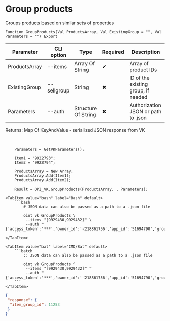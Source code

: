 ﻿---
sidebar_position: 7
---


# Group products
 Groups products based on similar sets of properties



`Function GroupProducts(Val ProductsArray, Val ExistingGroup = "", Val Parameters = "") Export`

  | Parameter | CLI option | Type | Required | Description |
  |-|-|-|-|-|
  | ProductsArray | --items | Array Of String | &#x2714; | Array of product IDs |
  | ExistingGroup | --sellgroup | String | &#x2716; | ID of the existing group, if needed |
  | Parameters | --auth | Structure Of String | &#x2716; | Authorization JSON or path to .json |

  
  Returns:  Map Of KeyAndValue - serialized JSON response from VK

<br/>




```bsl title="1C:Enterprise/OneScript code example"
    Parameters = GetVKParameters();

    Item1 = "9922793";
    Item2 = "9922794";

    ProductsArray = New Array;
    ProductsArray.Add(Item1);
    ProductsArray.Add(Item2);

    Result = OPI_VK.GroupProducts(ProductsArray, , Parameters);
```
 

 <Tabs>
  
    <TabItem value="bash" label="Bash" default>
        ```bash
            # JSON data can also be passed as a path to a .json file
            
            oint vk GroupProducts \
             --items "[9929430,9929432]" \
             --auth "{'access_token':'***','owner_id':'-218861756','app_id':'51694790','group_id':'218861756'}"
        ```
    </TabItem>
  
    <TabItem value="bat" label="CMD/Bat" default>
        ```batch
            :: JSON data can also be passed as a path to a .json file
            
            oint vk GroupProducts ^
             --items "[9929430,9929432]" ^
             --auth "{'access_token':'***','owner_id':'-218861756','app_id':'51694790','group_id':'218861756'}"
        ```
    </TabItem>
</Tabs>


```json title="Result"
{
 "response": {
  "item_group_id": 11253
 }
}
```
